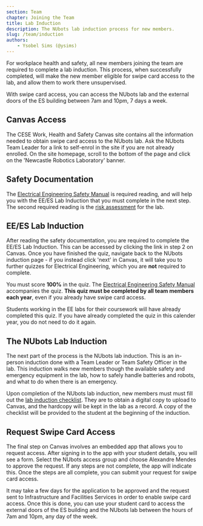 ```yaml
---
section: Team
chapter: Joining the Team
title: Lab Induction
description: The NUbots lab induction process for new members.
slug: /team/induction
authors:
    - Ysobel Sims (@ysims)
---
```


For workplace health and safety, all new members joining the team are required to complete a lab induction. This process, when successfully completed, will make the new member eligible for swipe card access to the lab, and allow them to work there unsupervised.

With swipe card access, you can access the NUbots lab and the external doors of the ES building between 7am and 10pm, 7 days a week.

## Canvas Access

The CESE Work, Health and Safety Canvas site contains all the information needed to obtain swipe card access to the NUbots lab. Ask the NUbots Team Leader for a link to self-enrol in the site if you are not already enrolled. On the site homepage, scroll to the bottom of the page and click on the 'Newcastle Robotics Laboratory' banner.

## Safety Documentation

The [Electrical Engineering Safety Manual](https://www-eng.newcastle.edu.au/eecs/ect/oh&s/) is required reading, and will help you with the EE/ES Lab Induction that you must complete in the next step. The second required reading is the [risk assessment](./assets/risk-assessment.pdf) for the lab.

## EE/ES Lab Induction

After reading the safety documentation, you are required to complete the EE/ES Lab Induction. This can be accessed by clicking the link in step 2 on Canvas. Once you have finished the quiz, navigate back to the NUbots induction page - if you instead click 'next' in Canvas, it will take you to further quizzes for Electrical Engineering, which you are **not** required to complete.

You must score **100%** in the quiz. The [Electrical Engineering Safety Manual](https://www-eng.newcastle.edu.au/eecs/ect/oh&s/) accompanies the quiz. **This quiz must be completed by all team members each year**, even if you already have swipe card access.

Students working in the EE labs for their coursework will have already completed this quiz. If you have already completed the quiz in this calender year, you do not need to do it again.

## The NUbots Lab Induction

The next part of the process is the NUbots lab induction. This is an in-person induction done with a Team Leader or Team Safety Officer in the lab. This induction walks new members though the available safety and emergency equipment in the lab, how to safely handle batteries and robots, and what to do when there is an emergency.

Upon completion of the NUbots lab induction, new members must must fill out the [lab induction checklist](./assets/lab-induction-checklist.pdf). They are to obtain a digital copy to upload to Canvas, and the hardcopy will be kept in the lab as a record. A copy of the checklist will be provided to the student at the beginning of the induction.

## Request Swipe Card Access

The final step on Canvas involves an embedded app that allows you to request access. After signing in to the app with your student details, you will see a form. Select the NUbots access group and choose Alexandre Mendes to approve the request. If any steps are not complete, the app will indicate this. Once the steps are all complete, you can submit your request for swipe card access.

It may take a few days for the application to be approved and the request sent to Infrastructure and Facilities Services in order to enable swipe card access. Once this is done, you can use your student card to access the external doors of the ES building and the NUbots lab between the hours of 7am and 10pm, any day of the week.
